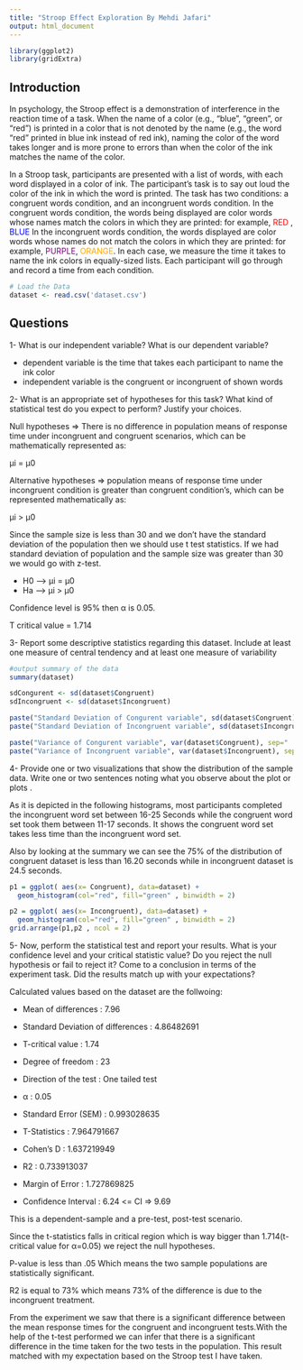 ```yaml
---
title: "Stroop Effect Exploration By Mehdi Jafari"
output: html_document
---
```


```r
library(ggplot2) 
library(gridExtra)

``` 

## Introduction

In psychology, the Stroop effect is a demonstration of interference in the 
reaction time of a task. When the name of a color (e.g., "blue", "green", or 
"red") is printed in a color that is not denoted by the name (e.g., the word 
"red" printed in blue ink instead of red ink), naming the color of the word 
takes longer and is more prone to errors than when the color of the ink matches
the name of the color.

In a Stroop task, participants are presented with a list of words, with each 
word displayed in a color of ink. The participant’s task is to say out loud the
color of the ink in which the word is printed. The task has two conditions: a 
congruent words condition, and an incongruent words condition. In the congruent
words condition, the words being displayed are color words whose names match the
colors in which they are printed: for example, <span style="color:red">RED
</span>, <span style="color:blue">BLUE</span> In the incongruent 
words condition, the words displayed are color words whose names do not match 
the colors in which they are printed: for example, <span style="color:PURPLE">
PURPLE</span>, <span style="color:ORANGE">ORANGE</span>. In each case,
we measure the time it takes to name the ink colors in equally-sized lists. 
Each participant will go through and record a time from each condition.


```r
# Load the Data 
dataset <- read.csv('dataset.csv') 
```

## Questions

1- What is our independent variable? What is our dependent variable?

  + dependent variable is the time that takes each participant to name the ink 
    color
  + independent variable is the congruent or incongruent of shown words




2- What is an appropriate set of hypotheses for this task? What kind of 
statistical test do you expect to perform? Justify your choices.

Null hypotheses => There is no difference in population means of response time 
under incongruent and congruent scenarios, which can be mathematically 
represented as:

µi = µ0 

Alternative hypotheses => population means of response time under incongruent 
condition is greater than congruent condition's, which can be represented 
mathematically as:  

µi > µ0

Since the sample size is less than 30 and we don't have the standard deviation 
of the population then we should use t test statistics. If we had standard 
deviation of population and the sample size was greater than 30 we would go 
with z-test.

+ H0 --> µi = µ0
+ Ha --> µi > µ0

Confidence level is 95% then α is 0.05.

T critical value = 1.714

3- Report some descriptive statistics regarding this dataset. Include at least 
one measure of central tendency and at least one measure of variability

```r
#output summary of the data
summary(dataset)

sdCongurent <- sd(dataset$Congruent) 
sdIncongruent <- sd(dataset$Incongruent)

paste("Standard Deviation of Congurent variable", sd(dataset$Congruent), sep=" : ")
paste("Standard Deviation of Incongruent variable", sd(dataset$Incongruent), sep=" : ")

paste("Variance of Congurent variable", var(dataset$Congruent), sep=" : ")
paste("Variance of Incongruent variable", var(dataset$Incongruent), sep=" : ")

```

  
4- Provide one or two visualizations that show the distribution of the sample 
data. Write one or two sentences noting what you observe about the plot or plots
.

As it is depicted in the following histograms, most participants completed the
incongruent word set between 16-25 Seconds while the congruent word set took 
them between 11-17 seconds. It shows the congruent word set takes less time
than the incongruent word set.

Also by looking at the summary we can see the 75% of the distribution of 
congruent dataset is less than 16.20 seconds while in incongruent dataset 
is 24.5 seconds.


```r


p1 = ggplot( aes(x= Congruent), data=dataset) +
  geom_histogram(col="red", fill="green" , binwidth = 2)

p2 = ggplot( aes(x= Incongruent), data=dataset) +
  geom_histogram(col="red", fill="green" , binwidth = 2)
grid.arrange(p1,p2 , ncol = 2)

```

5- Now, perform the statistical test and report your results. What is your 
confidence level and your critical statistic value? Do you reject the null 
hypothesis or fail to reject it? Come to a conclusion in terms of the experiment
task. Did the results match up with your expectations?

Calculated values based on the dataset are the follwoing:  

+ Mean of differences	: 7.96  

+ Standard Deviation of differences :	4.86482691  

+ T-critical value : 1.74  

+ Degree of freedom	: 23  

+ Direction of the test : One tailed test  

+ <span>α</span>	: 0.05  

+ Standard Error (SEM) : 0.993028635  

+ T-Statistics : 7.964791667  

+ Cohen's D	: 1.637219949  

+ R2 : 0.733913037  

+ Margin of Error :	1.727869825  

+ Confidence Interval : 6.24 <=  CI  => 9.69  

This is a dependent-sample and a pre-test, post-test scenario.

Since the t-statistics falls in critical region which is way bigger than 
1.714(t-critical value for α=0.05) we reject the null hypotheses.

P-value is less than .05 Which means the two sample populations are 
statistically significant.

R2 is equal to 73% which means 73% of the difference is due to the incongruent
treatment.

From the experiment we saw that there is a significant difference between the 
mean response times for the congruent and incongruent tests.With the help of 
the t-test performed we can infer that there is a significant difference in 
the time taken for the two tests in the population. This result matched with
 my expectation based on the Stroop test I have taken.
